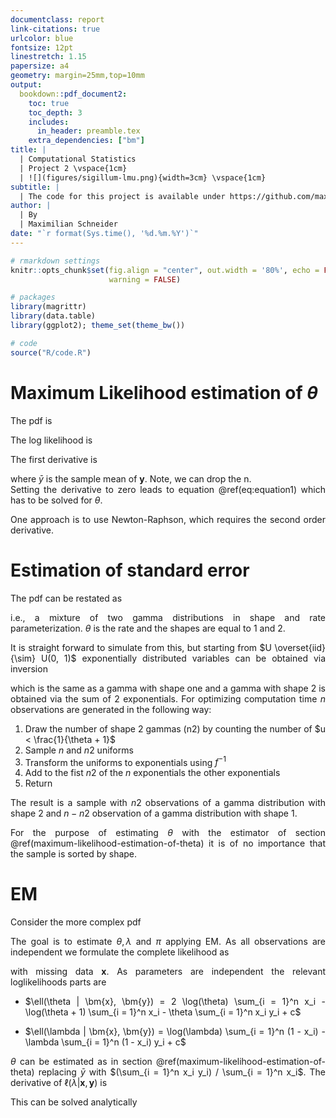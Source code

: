 ```yaml
---
documentclass: report
link-citations: true
urlcolor: blue
fontsize: 12pt
linestretch: 1.15
papersize: a4
geometry: margin=25mm,top=10mm
output:
  bookdown::pdf_document2:
    toc: true
    toc_depth: 3
    includes:
      in_header: preamble.tex
    extra_dependencies: ["bm"]
title: |
  | Computational Statistics
  | Project 2 \vspace{1cm}
  | ![](figures/sigillum-lmu.png){width=3cm} \vspace{1cm}
subtitle: |
  | The code for this project is available under https://github.com/max607/computational-statistics-em.
author: |
  | By
  | Maximilian Schneider
date: "`r format(Sys.time(), '%d.%m.%Y')`"
---
```


<style>
body {
text-align: justify}
.main-container {
  max-width: 1000px;
  margin-left: auto;
  margin-right: auto;
}
</style>

```r
# rmarkdown settings
knitr::opts_chunk$set(fig.align = "center", out.width = '80%', echo = FALSE, message = FALSE,
                      warning = FALSE)

# packages
library(magrittr)
library(data.table)
library(ggplot2); theme_set(theme_bw())

# code
source("R/code.R")
```

# Maximum Likelihood estimation of $\theta$

The pdf is

\begin{equation}
  f(y_i; \theta) = \frac{\theta^2}{\theta + 1} (1 + y_i) \exp(-\theta y_i), i = 1 \dots n.
\end{equation}

The log likelihood is

\begin{align}
  \ell(\theta) &= 2n \log(\theta) - n \log(\theta + 1) - \theta \sum_{i = 1}^n y_i + c \\
               &\propto 2 \log(\theta) - \log(\theta + 1) - \theta \bar{y} + c.
\end{align}

The first derivative is

\begin{equation}
  \ell'(\theta) = \frac{2}{\theta} - \frac{1}{\theta + 1} - \bar{y},
\end{equation}

where $\bar{y}$ is the sample mean of $\bm{y}$.
Note, we can drop the n. \
Setting the derivative to zero leads to equation \@ref(eq:equation1) which has to be solved for $\theta$.

\begin{equation}
  \frac{\theta + 2}{\theta (\theta + 1)} = \bar{y}.
  (\#eq:equation1)
\end{equation}

One approach is to use Newton-Raphson, which requires the second order derivative.

\begin{equation}
  \ell''(\theta) = -\frac{2}{\theta^2} + \frac{1}{(\theta + 1)^2},
\end{equation}

# Estimation of standard error

The pdf can be restated as

\begin{equation}
  f(y_i; \theta) = \frac{\theta}{\theta + 1} \theta \exp(-\theta y_i) + \frac{1}{\theta + 1} \theta^2 y_i \exp(-\theta y_i),
\end{equation}

i.e., a mixture of two gamma distributions in shape and rate parameterization.
$\theta$ is the rate and the shapes are equal to 1 and 2.

It is straight forward to simulate from this, but starting from $U \overset{iid}{\sim} U(0, 1)$ exponentially distributed variables can be obtained via inversion

\begin{equation}
  f^{-1}(u; \theta) = - \frac{\log(u)}{\theta},
\end{equation}

which is the same as a gamma with shape one and a gamma with shape 2 is obtained via the sum of 2 exponentials.
For optimizing computation time $n$ observations are generated in the following way:

1) Draw the number of shape 2 gammas (n2) by counting the number of $u < \frac{1}{\theta + 1}$
1) Sample $n$ and $n2$ uniforms
1) Transform the uniforms to exponentials using $f^{-1}$
1) Add to the fist $n2$ of the $n$ exponentials the other exponentials
1) Return

The result is a sample with $n2$ observations of a gamma distribution with shape 2 and $n - n2$ observation of a gamma distribution with shape 1.

For the purpose of estimating $\theta$ with the estimator of section \@ref(maximum-likelihood-estimation-of-theta) it is of no importance that the sample is sorted by shape.

# EM

Consider the more complex pdf

\begin{align}
  f(y_i; \theta, \lambda, \pi) = \pi \frac{\theta^2}{\theta + 1} (1 + y_i) \exp(-\theta y_i) + (1 - \pi) \lambda \exp(\lambda -y_i), \\
  y_i, \theta, \lambda \in \mathbb{R}^+, \pi \in [0, 1].
\end{align}

The goal is to estimate $\theta, \lambda$ and $\pi$ applying EM.
As all observations are independent we formulate the complete likelihood as

\begin{equation}
  \mathcal{L}(\theta, \lambda, \pi | \bm{x}, \bm{y}) = \prod_{i = 1}^n (\pi \frac{\theta^2}{\theta + 1} (1 + y_i) \exp(-\theta y_i))^{x_i} + ((1 - \pi) \lambda \exp(\lambda -y_i))^{1 - x_i},
\end{equation}

with missing data $\bm{x}$.
As parameters are independent the relevant loglikelihoods parts are

* $\ell(\theta | \bm{x}, \bm{y}) = 2 \log(\theta) \sum_{i = 1}^n x_i - \log(\theta + 1) \sum_{i = 1}^n x_i - \theta \sum_{i = 1}^n x_i y_i + c$

* $\ell(\lambda | \bm{x}, \bm{y}) = \log(\lambda) \sum_{i = 1}^n (1 - x_i) - \lambda \sum_{i = 1}^n (1 - x_i) y_i + c$
<!-- * $\ell(\pi | \bm{x}, \bm{y}) = \log(\pi) \sum_{i = 1}^n x_i + \log(1 - \pi) \sum_{i = 1}^n (1 - x_i) + c$ -->

$\theta$ can be estimated as in section \@ref(maximum-likelihood-estimation-of-theta) replacing $\bar{y}$ with $(\sum_{i = 1}^n x_i y_i) / \sum_{i = 1}^n x_i$.
The derivative of $\ell(\lambda | \bm{x}, \bm{y})$ is

\begin{equation}
  \ell'(\lambda | \bm{x}, \bm{y}) = \frac{1}{\lambda} (n - \sum_{i = 1}^n x_i) - \sum_{i = 1}^n y_i + \sum_{i = 1}^n x_i y_i.
\end{equation}

This can be solved analytically

\begin{equation}
  \hat{\lambda} = \frac{n - \sum_{i = 1}^n x_i}{\sum_{i = 1}^n y_i - \sum_{i = 1}^n x_i y_i}
\end{equation}

